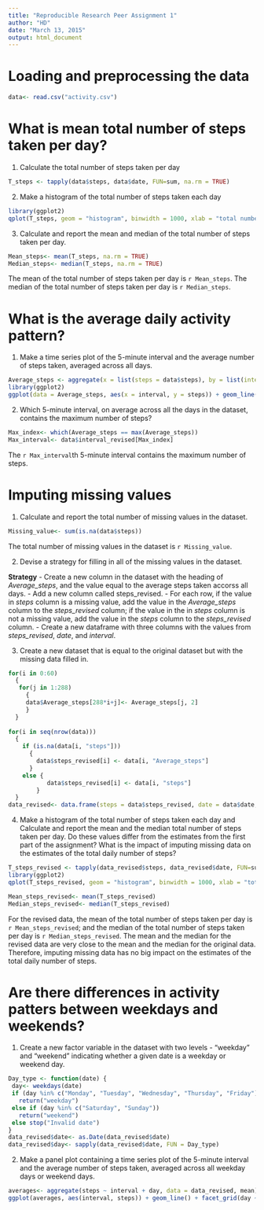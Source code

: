 ```yaml
---
title: "Reproducible Research Peer Assignment 1"
author: "HD"
date: "March 13, 2015"
output: html_document
---
```

# Loading and preprocessing the data
```r
data<- read.csv("activity.csv")
```

# What is mean total number of steps taken per day?
1. Calculate the total number of steps taken per day
```r
T_steps <- tapply(data$steps, data$date, FUN=sum, na.rm = TRUE)
```

2. Make a histogram of the total number of steps taken each day
```r
library(ggplot2)
qplot(T_steps, geom = "histogram", binwidth = 1000, xlab = "total number of steps taken each day")
```

3. Calculate and report the mean and median of the total number of steps taken per day.
```r
Mean_steps<- mean(T_steps, na.rm = TRUE)
Median_steps<- median(T_steps, na.rm = TRUE)
```
The mean of the total number of steps taken per day is `r Mean_steps`. The median of the total number of steps taken per day is `r Median_steps`.

# What is the average daily activity pattern?
1. Make a time series plot of the 5-minute interval and the average number of steps taken, averaged across all days.
```r
Average_steps <- aggregate(x = list(steps = data$steps), by = list(interval = data$interval), FUN = mean, na.rm = TRUE)
library(ggplot2)
ggplot(data = Average_steps, aes(x = interval, y = steps)) + geom_line() + xlab("5-minute interval") + ylab("average number of steps taken") 
```

2. Which 5-minute interval, on average across all the days in the dataset, contains the maximum number of steps?
```r
Max_index<- which(Average_steps == max(Average_steps))
Max_interval<- data$interval_revised[Max_index]
```
The `r Max_interval`th 5-minute interval contains the maximum number of steps.

# Imputing missing values
1. Calculate and report the total number of missing values in the dataset.
```r
Missing_value<- sum(is.na(data$steps))
```
The total number of missing values in the dataset is `r Missing_value`.

2. Devise a strategy for filling in all of the missing values in the dataset.
  
  **Strategy**
  - Create a new column in the dataset with the heading of *Average_steps*, and the value equal to the average steps taken accorss all days. 
  - Add a new column called steps_revised. 
  - For each row, if the value in *steps* column is a missing value, add the value in the *Average_steps* column to the *steps_revised* column; if the value in the in *steps* column is not a missing value, add the value in the *steps* column to the *steps_revised* column.
  - Create a new dataframe with three columns with the values from *steps_revised*, *date*, and *interval*.

3. Create a new dataset that is equal to the original dataset but with the missing data filled in.
```r
for(i in 0:60)
  {
   for(j in 1:288)
     {
     data$Average_steps[288*i+j]<- Average_steps[j, 2]
     }
  }
  
for(i in seq(nrow(data)))
  {
    if (is.na(data[i, "steps"])) 
      {
        data$steps_revised[i] <- data[i, "Average_steps"]
      }  
    else {
           data$steps_revised[i] <- data[i, "steps"]
        }
  }
data_revised<- data.frame(steps = data$steps_revised, date = data$date, interval = data$interval)
```

4. Make a histogram of the total number of steps taken each day and Calculate and report the mean and the median total number of steps taken per day. Do these values differ from the estimates from the first part of the assignment? What is the impact of imputing missing data on the estimates of the total daily number of steps?
```r
T_steps_revised <- tapply(data_revised$steps, data_revised$date, FUN=sum )
library(ggplot2)
qplot(T_steps_revised, geom = "histogram", binwidth = 1000, xlab = "total number of steps taken each day")
```

```r
Mean_steps_revised<- mean(T_steps_revised)
Median_steps_revised<- median(T_steps_revised)
```
For the revised data, the mean of the total number of steps taken per day is `r Mean_steps_revised`; and the median of the total number of steps taken per day is `r Median_steps_revised`. The mean and the median for the revised data are very close to the mean and the median for the original data. Therefore, imputing missing data has no big impact on the estimates of the total daily number of steps.

# Are there differences in activity patters between weekdays and weekends?

1. Create a new factor variable in the dataset with two levels - "weekday" and "weekend" indicating whether a given date is a weekday or weekend day.
```r
Day_type <- function(date) {
 day<- weekdays(date)
 if (day %in% c("Monday", "Tuesday", "Wednesday", "Thursday", "Friday"))
   return("weekday") 
 else if (day %in% c("Saturday", "Sunday"))
   return("weekend")
 else stop("Invalid date")
}
data_revised$date<- as.Date(data_revised$date)
data_revised$day<- sapply(data_revised$date, FUN = Day_type)
```

2. Make a panel plot containing a time series plot of the 5-minute interval and the average number of steps taken, averaged across all weekday days or weekend days.
```r
averages<- aggregate(steps ~ interval + day, data = data_revised, mean)
ggplot(averages, aes(interval, steps)) + geom_line() + facet_grid(day ~ .) + xlab("5-minute interval") + ylab("Number of steps")
```
